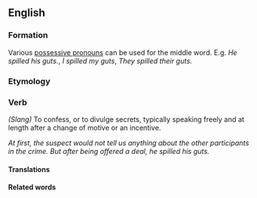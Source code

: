 ==English==
===Formation===
Various [[possessive pronouns]] can be used for the middle word.  E.g. ''He spilled his guts.'', ''I spilled my guts'', ''They spilled their guts.''
===Etymology===
===Verb===

''(Slang)'' To confess, or to divulge secrets, typically speaking freely and at length after a change of motive or an incentive.

''At first, the suspect would not tell us anything about the other participants in the crime.  But after being offered a deal, he spilled his guts.''

====Translations====
====Related words====